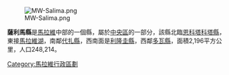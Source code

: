 {{unreferenced|time=2011-09-13T15:53:10+00:00}}
{{coord|13|45|S|34|30|E|region:MW_type:adm1st|display=title}}

[[Image:MW-Salima.png|right]]

'''薩利馬縣'''是[[馬拉維|馬拉維]]中部的一個縣，屬於[[中央區_(馬拉維)|中央區]]的一部分，該縣北臨[[恩科塔科塔縣|恩科塔科塔縣]]，東接[[馬拉維湖|馬拉維湖]]，南鄰[[代扎縣|代扎縣]]，西南面是[[利隆圭縣|利隆圭縣]]，西鄰[[多瓦縣|多瓦縣]]，面積2,196平方公里，人口248,214。

{{Malawi-stub}}

{{Malawi}}

[[Category:馬拉維行政區劃|Category:馬拉維行政區劃]]